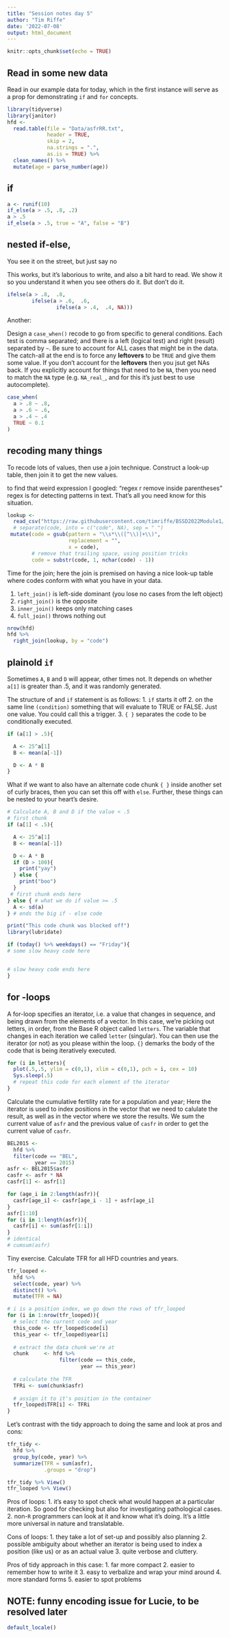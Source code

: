 ```yaml
---
title: "Session notes day 5"
author: "Tim Riffe"
date: '2022-07-08'
output: html_document
---
```


```r
knitr::opts_chunk$set(echo = TRUE)
```

## Read in some new data

Read in our example data for today, which in the first instance will serve as a prop for demonstrating `if` and `for` concepts.
```r
library(tidyverse)
library(janitor)
hfd <- 
  read.table(file = "Data/asfrRR.txt", 
             header = TRUE, 
             skip = 2, 
             na.strings = ".", 
             as.is = TRUE) %>% 
  clean_names() %>% 
  mutate(age = parse_number(age)) 
```

## if

```r
a <- runif(10)
if_else(a > .5, .8, .2)
a > .5
if_else(a > .5, true = "A", false = "B")
```

## nested if-else, 
You see it on the street, but just say no

This works, but it's laborious to write, and also a bit hard to read.
We show it so you understand it when you see others do it. But don't do it.
```r
ifelse(a > .8,  .8,
        ifelse(a > .6,  .6,
                ifelse(a > .4,  .4, NA)))
```

Another:

Design a `case_when()` recode to go from specific to general conditions. Each test is comma separated; and there is a left (logical test) and right (result) separated by `~`. Be sure to account for ALL cases that might be in the data. The catch-all at the end is to force any **leftovers** to be `TRUE` and give them some value. If you don't account for the **leftovers** then you jsut get NAs back. If you explicitly account for things that need to be `NA`, then you need to match the `NA` type (e.g. `NA_real_`, and for this it's just best to use autocomplete).
```r
case_when(
  a > .8 ~ .8,
  a > .6 ~ .6,
  a > .4 ~ .4
  TRUE ~ 0.1
)
```
## recoding many things

To recode lots of values, then use a join technique. Construct a look-up table, then join it to get the new values.

to find that weird expression I googled:
"regex r remove inside parentheses"
regex is for detecting patterns in text. That's all you need know for this situation.
```r
lookup <- 
  read_csv("https://raw.githubusercontent.com/timriffe/BSSD2022Module1/master/Data/code_lookup.csv") %>% 
  # separate(code, into = c("code", NA), sep = " ")
 mutate(code = gsub(pattern = "\\s*\\([^\\)]+\\)", 
                    replacement = "", 
                    x = code),
        # remove that trailing space, using position tricks
        code = substr(code, 1, nchar(code) - 1))
```

Time for the join; here the join is premised on having a nice look-up table where codes conform with what you have in your data. 

1. `left_join()` is left-side dominant (you lose no cases from the left object)
2. `right_join()` is the opposite
3. `inner_join()` keeps only matching cases
4. `full_join()` throws nothing out
```r
nrow(hfd)
hfd %>% 
  right_join(lookup, by = "code")
```

## plainold `if`

Sometimes `A`, `B` and `D` will appear, other times not. It depends on whether `a[1]` is greater than .5, and it was randomly generated.

The structure of and `if` statement is as follows:
1. `if` starts it off
2. on the same line `(condition)` something that will evaluate to TRUE or FALSE. Just one value. You could call this a trigger.
3. `{ }` separates the code to be conditionally executed.
```r

if (a[1] > .5){

  A <- 25^a[1]
  B <- mean(a[-1])

  D <- A * B
}
```

What if we want to also have an alternate code chunk `{ }` inside another set of curly braces, then you can set this off with `else`. Further, these things can be nested to your heart's desire.

```r

# Calculate A, B and D if the value < .5
# first chunk
if (a[1] < .5){

  A <- 25^a[1]
  B <- mean(a[-1])

  D <- A * B
  if (D > 100){
    print("yay")
  } else {
    print("boo")
  }
 # first chunk ends here
} else { # what we do if value >= .5
  A <- sd(a)
} # ends the big if - else code 
```

```r

print("This code chunk was blocked off")
library(lubridate)

if (today() %>% weekdays() == "Friday"){
# some slow heavy code here


# slow heavy code ends here
}
```
## for -loops

A for-loop specifies an iterator, i.e. a value that changes in sequence, and being drawn from the elements of a vector. In this case, we're picking out letters, in order, from the Base R object called `letters`. The variable that changes in each iteration we called `letter` (singular). You can then use the iterator (or not) as you please within the loop. `{}` demarks the body of the code that is being iteratively executed.

```r
for (i in letters){
  plot(.5,.5, ylim = c(0,1), xlim = c(0,1), pch = i, cex = 10)
  Sys.sleep(.5)
  # repeat this code for each element of the iterator
}
```

Calculate the cumulative fertility rate for a population and year; Here the iterator is used to index positions in the vector that we need to calulate the result, as well as in the vector where we store the results. We sum the current value of `asfr` and the previous value of `casfr` in order to get the current value of `casfr`.
```r
BEL2015 <-
  hfd %>% 
  filter(code == "BEL",
         year == 2015)
asfr <- BEL2015$asfr
casfr <- asfr * NA
casfr[1] <- asfr[1]

for (age_i in 2:length(asfr)){
  casfr[age_i] <- casfr[age_i - 1] + asfr[age_i]
}
asfr[1:10]
for (i in 1:length(asfr)){
  casfr[i] <- sum(asfr[1:i])
}
# identical
# cumsum(asfr)
```

Tiny exercise. Calculate TFR for all HFD countries and years.

```r
tfr_looped <-
  hfd %>% 
  select(code, year) %>% 
  distinct() %>% 
  mutate(TFR = NA)

# i is a position index, we go down the rows of tfr_looped
for (i in 1:nrow(tfr_looped)){
  # select the current code and year
  this_code <- tfr_looped$code[i]
  this_year <- tfr_looped$year[i]
  
  # extract the data chunk we're at
  chunk     <- hfd %>% 
                 filter(code == this_code,
                        year == this_year)
  
  # calculate the TFR
  TFRi <- sum(chunk$asfr)
  
  # assign it to it's position in the container
  tfr_looped$TFR[i] <- TFRi
}

```
Let's contrast with the tidy approach to doing the same and look at pros and cons:

```r
tfr_tidy <-
  hfd %>% 
  group_by(code, year) %>% 
  summarize(TFR = sum(asfr),
            .groups = "drop")

tfr_tidy %>% View()
tfr_looped %>% View()
```

Pros of loops: 
1. it's easy to spot check what would happen at a particular iteration. So good for checking but also for investigating pathological cases.
2. non-`R` programmers can look at it and know what it's doing. It's a little more universal in nature and translatable.

Cons of loops:
1. they take a lot of set-up and possibly also planning
2. possible ambiguity about whether an iterator is being used to index a position (like us) or as an actual value
3. quite verbose and cluttery.

Pros of tidy approach in this case:
1. far more compact
2. easier to remember how to write it
3. easy to verbalize and wrap your mind around
4. more standard forms
5. easier to spot problems





## NOTE: funny encoding issue for Lucie, to be resolved later
```r
default_locale()
```




